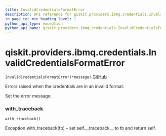 ```yaml
---
title: InvalidCredentialsFormatError
description: API reference for qiskit.providers.ibmq.credentials.InvalidCredentialsFormatError
in_page_toc_min_heading_level: 1
python_api_type: exception
python_api_name: qiskit.providers.ibmq.credentials.InvalidCredentialsFormatError
---
```


# qiskit.providers.ibmq.credentials.InvalidCredentialsFormatError

<span id="qiskit.providers.ibmq.credentials.InvalidCredentialsFormatError" />

`InvalidCredentialsFormatError(*message)` [GitHub](https://github.com/qiskit/qiskit-ibmq-provider/tree/stable/0.14/qiskit/providers/ibmq/credentials/exceptions.py "view source code")

Errors raised when the credentials are in an invalid format.

Set the error message.

### with\_traceback

<span id="qiskit.providers.ibmq.credentials.InvalidCredentialsFormatError.with_traceback" />

`with_traceback()`

Exception.with\_traceback(tb) – set self.\_\_traceback\_\_ to tb and return self.

